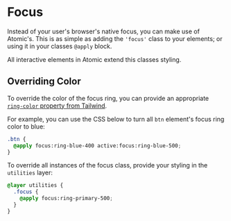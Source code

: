 
<Meta title="Base/Focus" />

# Focus

Instead of your user's browser's native focus, you can make use of Atomic's. This is as simple as adding the `'focus'` class to your elements;
or using it in your classes `@apply` block.

All interactive elements in Atomic extend this classes styling.

## Overriding Color

To override the color of the focus ring, you can provide an appropriate [`ring-color` property from Tailwind](https://tailwindcss.com/docs/ring-color).

For example, you can use the CSS below to turn all `btn` element's focus ring color to blue:

```css
.btn {
  @apply focus:ring-blue-400 active:focus:ring-blue-500;
}
```

To override all instances of the focus class, provide your styling in the `utilities` layer:

```css
@layer utilities {
  .focus {
    @apply focus:ring-primary-500;
  }
}
```